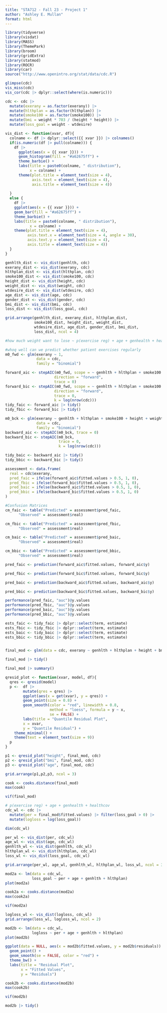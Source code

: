 ```yaml
---
title: "STA712 - Fall 23 - Project 1"
author: "Ashley E. Mullan"
format: html
---
```


```r
library(tidyverse)
library(visdat)
library(MASS)
library(ThemePark)
library(broom)
library(gridExtra)
library(statmod)
library(ROCR)
library(car)
source("http://www.openintro.org/stat/data/cdc.R")
```

```r
glimpse(cdc)
vis_miss(cdc)
vis_cor(cdc |> dplyr::select(where(is.numeric)))

cdc <- cdc |>
  mutate(exerany = as.factor(exerany)) |>
  mutate(hlthplan = as.factor(hlthplan)) |>
  mutate(smoke100 = as.factor(smoke100)) |>
  mutate(bmi = weight * 703 / (height * height)) |>
  mutate(loss_goal = weight - wtdesire)
```

```r
vis_dist <- function(xvar, df){
  colname <- df |> dplyr::select({{ xvar }}) |> colnames()
  if(is.numeric(df |> pull(colname))) {
    df |>
      ggplot(aes(x = {{ xvar }})) + 
      geom_histogram(fill = "#a62675ff") +
      theme_barbie() +
      labs(title = paste0(colname, " distribution"),
           x = colname) +
      theme(plot.title = element_text(size = 4),
            axis.text = element_text(size = 4),
            axis.title = element_text(size = 4))
      
  }
  else {
    df |>
    ggplot(aes(x = {{ xvar }})) +
    geom_bar(fill = "#a62675ff") +
    theme_barbie() +
    labs(title = paste0(colname, " distribution"),
           x = colname) +
    theme(plot.title = element_text(size = 4),
          axis.text.x = element_text(size = 4, angle = 30),
          axis.text.y = element_text(size = 4),
          axis.title = element_text(size = 4))
  }
}

genhlth_dist <- vis_dist(genhlth, cdc)
exerany_dist <- vis_dist(exerany, cdc)
hlthplan_dist <- vis_dist(hlthplan, cdc)
smoke100_dist <- vis_dist(smoke100, cdc) 
height_dist <- vis_dist(height, cdc)
weight_dist <- vis_dist(weight, cdc)
wtdesire_dist <- vis_dist(wtdesire, cdc)
age_dist <- vis_dist(age, cdc)
gender_dist <- vis_dist(gender, cdc)
bmi_dist <- vis_dist(bmi, cdc)
loss_dist <- vis_dist(loss_goal, cdc)

grid.arrange(genhlth_dist, exerany_dist, hlthplan_dist,
             smoke100_dist, height_dist, weight_dist,
             wtdesire_dist, age_dist, gender_dist, bmi_dist, 
             loss_dist, ncol = 4)
```

```r
#how much weight want to lose ~ p(exercise reg) + age + genhealth + healthcov

#whoq well can we predict whether patient exercises regularly
m0_fwd <- glm(exerany ~ 1, 
              data = cdc, 
              family = "binomial")

forward_aic <- stepAIC(m0_fwd, scope = ~ genhlth + hlthplan + smoke100 + height + weight + wtdesire + age + gender + bmi,
                      direction = "forward",
                      trace = 0)
forward_bic <- stepAIC(m0_fwd, scope = ~ genhlth + hlthplan + smoke100 + height + weight + wtdesire + age + gender + bmi,
                      direction = "forward",
                      trace = 0,
                      k = log(nrow(cdc)))
tidy_faic <- forward_aic |> tidy()
tidy_fbic <- forward_bic |> tidy()

m0_bck <- glm(exerany ~ genhlth + hlthplan + smoke100 + height + weight + wtdesire + age + gender + bmi, 
              data = cdc,
              family = "binomial")
backward_aic <- stepAIC(m0_bck, trace = 0)
backward_bic <- stepAIC(m0_bck,
                        trace = 0,
                        k = log(nrow(cdc)))

tidy_baic <- backward_aic |> tidy()
tidy_bbic <- backward_bic |> tidy()

assessment <- data.frame(
  real = cdc$exerany,
  pred_faic = ifelse(forward_aic$fitted.values > 0.5, 1, 0),
  pred_fbic = ifelse(forward_bic$fitted.values > 0.5, 1, 0),
  pred_baic = ifelse(backward_aic$fitted.values > 0.5, 1, 0),
  pred_bbic = ifelse(backward_bic$fitted.values > 0.5, 1, 0)
) 

#Confusion Matrices
cm_faic <- table("Predicted" = assessment$pred_faic,
      "Observed" = assessment$real)

cm_fbic <- table("Predicted" = assessment$pred_fbic,
      "Observed" = assessment$real)

cm_baic <- table("Predicted" = assessment$pred_baic,
      "Observed" = assessment$real)

cm_bbic <- table("Predicted" = assessment$pred_bbic,
      "Observed" = assessment$real)

pred_faic <- prediction(forward_aic$fitted.values, forward_aic$y)

pred_fbic <- prediction(forward_bic$fitted.values, forward_bic$y)

pred_baic <- prediction(backward_aic$fitted.values, backward_aic$y)

pred_bbic <- prediction(backward_bic$fitted.values, backward_bic$y)

performance(pred_faic, "auc")@y.values
performance(pred_fbic, "auc")@y.values
performance(pred_baic, "auc")@y.values
performance(pred_bbic, "auc")@y.values

ests_faic <- tidy_faic |> dplyr::select(term, estimate)
ests_fbic <- tidy_fbic |> dplyr::select(term, estimate)
ests_baic <- tidy_baic |> dplyr::select(term, estimate)
ests_bbic <- tidy_bbic |> dplyr::select(term, estimate)


final_mod <- glm(data = cdc, exerany ~ genhlth + hlthplan + height + bmi + age, family = "binomial")

final_mod |> tidy()

final_mod |> summary()
```

```r
qresid_plot <- function(xvar, model, df){
  qres <- qresid(model)
  p <-  df |> 
        mutate(qres = qres) |>
        ggplot(aes(x = get(xvar), y = qres)) +
        geom_point(size = 0.8) +
        geom_smooth(color = "red", linewidth = 0.8,
                    method = "loess", formula = y ~ x,
                    se = FALSE) +
        labs(title = "Quantile Residual Plot",
        x = xvar,
        y = "Quantile Residual") +
    theme_minimal() +
    theme(text = element_text(size = 9))
  p
}

p1 <- qresid_plot("height", final_mod, cdc)
p2 <- qresid_plot("bmi", final_mod, cdc)
p3 <- qresid_plot("age", final_mod, cdc)

grid.arrange(p1,p2,p3, ncol = 3)

cook <- cooks.distance(final_mod)
max(cook)

vif(final_mod)
```

```r
# p(exercise reg) + age + genhealth + healthcov
cdc_wl <- cdc |> 
  mutate(per = final_mod$fitted.values) |> filter(loss_goal > 0) |>
  mutate(logloss = log(loss_goal))

dim(cdc_wl)

per_wl <- vis_dist(per, cdc_wl)
age_wl <- vis_dist(age, cdc_wl)
genhlth_wl <- vis_dist(genhlth, cdc_wl)
hlthplan_wl <- vis_dist(hlthplan, cdc_wl)
loss_wl <- vis_dist(loss_goal, cdc_wl)

grid.arrange(per_wl, age_wl, genhlth_wl, hlthplan_wl, loss_wl, ncol = 3)

mod2a <- lm(data = cdc_wl,
            loss_goal ~ per + age + genhlth + hlthplan)
plot(mod2a)

cook2a <- cooks.distance(mod2a)
max(cook2a)

vif(mod2a)

logloss_wl <- vis_dist(logloss, cdc_wl)
grid.arrange(loss_wl, logloss_wl, ncol = 2)

mod2b <- lm(data = cdc_wl,
            logloss ~ per + age + genhlth + hlthplan)
plot(mod2b)

ggplot(data = NULL, aes(x = mod2b$fitted.values, y = mod2b$residuals)) +
  geom_point() +
  geom_smooth(se = FALSE, color = "red") +
  theme_bw() +
  labs(title = "Residual Plot",
       x = "Fitted Values",
       y = "Residuals")

cook2b <- cooks.distance(mod2b)
max(cook2b)

vif(mod2b)

mod2b |> tidy()
```

